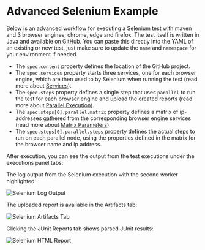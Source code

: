 
# Advanced Selenium Example


<RequiresCommercialWorkflows/>

Below is an advanced workflow for executing a Selenium test with maven and 3 browser engines; chrome, edge and firefox.
The test itself is written in Java and available on GitHub. You can paste this directly into the YAML of an existing or new test,
just make sure to update the `name` and `namespace` for your environment if needed.

- The `spec.content` property defines the location of the GitHub project.
- The `spec.services` property starts three services, one for each browser engine, which are then used to by Selenium when running the test (read more about [Services](../test-workflows-services)).
- The `spec.steps` property defines a single step that uses `parallel` to run the test for each browser engine and upload the created reports (read more about [Parallel Execution](/articles/test-workflows-parallel)).
- The `spec.steps[0].parallel.matrix` property defines a matrix of ip-addresses gathered from the corresponding browser engine services (read more about [Matrix Parameters](/articles/test-workflows-matrix-and-sharding)).
- The `spec.steps[0].parallel.steps` property defines the actual steps to run on each parallel node, using the properties defined in the matrix for the browser name and ip address.

<AdvancedSelenium/>

After execution, you can see the output from the test executions under the executions panel tabs:

<Tabs>
<TabItem value="logs" label="Log Output" default>

The log output from the Selenium execution with the second worker highlighted:

![Selenium Log Output](images/advanced-selenium-logs.png)

</TabItem>
<TabItem value="artifacts" label="Artifacts" default>

The uploaded report is available in the Artifacts tab:

![Selenium Artifacts Tab](images/advanced-selenium-artifacts.png)

</TabItem>

<TabItem value="junit-report" label="JUnit Report" default>

  Clicking the JUnit Reports tab shows parsed JUnit results:

  ![Selenium HTML Report](images/advanced-selenium-junit.png)

</TabItem>


</Tabs>

